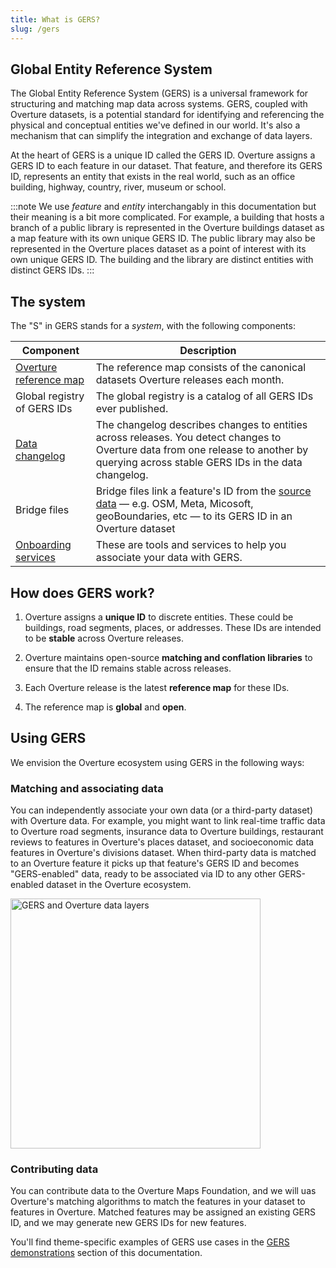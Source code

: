 ```yaml
---
title: What is GERS?
slug: /gers
---
```


## Global Entity Reference System

The Global Entity Reference System (GERS) is a universal framework for structuring and matching map data across systems. GERS, coupled with Overture datasets, is a potential standard for identifying and referencing the physical and conceptual entities we've defined in our world. It's also a mechanism that can simplify the integration and exchange of data layers.

At the heart of GERS is a unique ID called the GERS ID. Overture assigns a GERS ID to each feature in our dataset. That feature, and therefore its GERS ID, represents an entity that exists in the real world, such as an office building, highway, country, river, museum or school. 

:::note
We use *feature* and *entity* interchangably in this documentation but their meaning is a bit more complicated. For example, a building that hosts a branch of a public library is represented in the Overture buildings dataset as a map feature with its own unique GERS ID. The public library may also be represented in the Overture places dataset as a point of interest with its own unique GERS ID. The building and the library are distinct entities with distinct GERS IDs. 
:::


## The system

The "S" in GERS stands for a *system*, with the following components:

| Component | Description |
| ---------- | ---------- | 
| [Overture reference map](/#overture-data) | The reference map consists of the canonical datasets Overture releases each month. |
| Global registry of GERS IDs | The global registry is a catalog of all GERS IDs ever published. |
| [Data changelog](changelog) | The changelog describes changes to entities across releases. You detect changes to Overture data from one release to another by querying across stable GERS IDs in the data changelog. |
| Bridge files | Bridge files link a feature's ID from the [source data](../attribution) &mdash; e.g. OSM, Meta, Micosoft, geoBoundaries, etc &mdash; to its GERS ID in an Overture dataset |
| [Onboarding services](gers-demonstrations) | These are tools and services to help you associate your data with GERS. |

## How does GERS work?

1. Overture assigns a **unique ID** to discrete entities. These could be buildings, road segments, places, or addresses. These IDs are intended to be **stable** across Overture releases. 

2. Overture maintains open-source **matching and conflation libraries** to ensure that the ID remains stable across releases.

3. Each Overture release is the latest **reference map** for these IDs.

4. The reference map is **global** and **open**.


## Using GERS

We envision the Overture ecosystem using GERS in the following ways:

### Matching and associating data
You can independently associate your own data (or a third-party dataset) with Overture data. For example, you might want to link real-time traffic data to Overture road segments, insurance data to Overture buildings, restaurant reviews to features in Overture's places dataset, and socioeconomic data features in Overture's divisions dataset. When third-party data is matched to an Overture feature it picks up that feature's GERS ID and becomes "GERS-enabled" data, ready to be associated via ID to any other GERS-enabled dataset in the Overture ecosystem.

<img src="/img/gers-layers.png" alt="GERS and Overture data layers" width="400"/>


### Contributing data
You can contribute data to the Overture Maps Foundation, and we will uas Overture's matching algorithms to match the features in your dataset to features in Overture. Matched features may be assigned an existing GERS ID, and we may generate new GERS IDs for new features. 

You'll find theme-specific examples of GERS use cases in the [GERS demonstrations](gers-demonstrations) section of this documentation.
